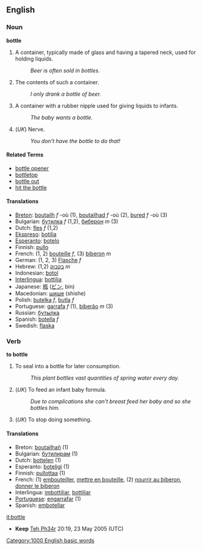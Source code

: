 ==English==

===Noun===
'''bottle'''

# A container, typically made of glass and having a tapered neck, used for holding liquids.
#: ''Beer is often sold in bottles.''
# The contents of such a container.
#: ''I only drank a bottle of beer.''
# A container with a rubber nipple used for giving liquids to infants.
#: ''The baby wants a bottle.''
# (''UK'') Nerve.
#: ''You don't have the bottle to do that!''

====Related Terms====
* [[bottle opener]]
* [[bottletop]]
* [[bottle out]]
* [[hit the bottle]]

====Translations====
*[[Breton]]: [[boutailh]] ''f'' -où (1), [[boutailhad]] ''f'' -où (2), [[bured]] ''f'' -où (3)
*Bulgarian: [[бутилка]] ''f'' (1,2), [[биберон]] ''m'' (3)
*Dutch: [[fles]] ''f'' (1,2)
*[[Ekspreso]]: [[botilia]]
*[[Esperanto]]: [[botelo]]
*Finnish: [[pullo]]
*French: (1, 2) [[bouteille]] ''f'', (3) [[biberon]] ''m''
*German: (1, 2, 3) [[Flasche]] ''f''
*Hebrew: (1,2) [[בקבוק]] ''m''
*Indonesian: [[botol]]
*[[Interlingua]]: [[bottilia]]
*Japanese: [[瓶]] ([[ビン]], bin)
*Macedonian: [[шише]] (shishe)
*Polish: [[butelka]] ''f'', [[butla]] ''f''
*Portuguese: [[garrafa]] ''f'' (1), [[biberão]] ''m'' (3)
*Russian: [[бутылка]]
*Spanish: [[botella]] ''f''
*Swedish: [[flaska]]

===Verb===
'''to bottle'''

# To seal into a bottle for later consumption.
#: ''This plant bottles vast quantities of spring water every day.''
# (''UK'') To feed an infant baby formula.
#: ''Due to complications she can't breast feed her baby and so she bottles him.''
# (''UK'') To stop doing something.

====Translations====
*Breton: [[boutailhañ]] (1)
*Bulgarian: [[бутилирам]] (1)
*Dutch: [[bottelen]] (1)
*Esperanto: [[boteligi]] (1)
*Finnish: [[pullottaa]] (1)
*French: (1) [[embouteiller]], [[mettre en bouteille]], (2) [[nourrir au biberon]], [[donner le biberon]]
*Interlingua: [[imbottiliar]], [[bottiliar]]
*[[Portuguese]]: [[engarrafar]] (1)
*Spanish: [[embotellar]]

[[it:bottle]]
[[Category:1000 English basic words]]

*'''Keep''' [[User:Teh Ph34r|Teh Ph34r]] 20:19, 23 May 2005 (UTC)